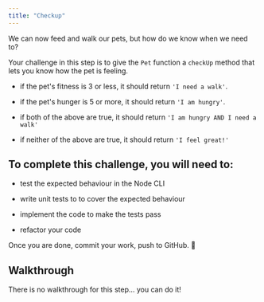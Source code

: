 ```yaml
---
title: "Checkup"
---
```


We can now feed and walk our pets, but how do we know when we need to?

Your challenge in this step is to give the `Pet` function a `checkUp` method that lets you know how the pet is feeling.

- if the pet's fitness is 3 or less, it should return `'I need a walk'`.

- if the pet's hunger is 5 or more, it should return `'I am hungry'`.

- if both of the above are true, it should return `'I am hungry AND I need a walk'`

- if neither of the above are true, it should return `'I feel great!'`

##  To complete this challenge, you will need to:

- test the expected behaviour in the Node CLI

- write unit tests to to cover the expected behaviour

- implement the code to make the tests pass

- refactor your code

Once you are done, commit your work, push to GitHub. :twisted_rightwards_arrows:

## Walkthrough

There is no walkthrough for this step... you can do it!